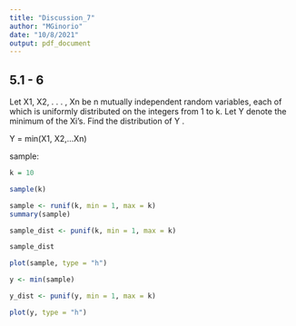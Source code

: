 ```yaml
---
title: "Discussion_7"
author: "MGinorio"
date: "10/8/2021"
output: pdf_document
---
```


## 5.1 - 6

Let X1, X2, . . . , Xn be n mutually independent random variables, each of which is uniformly distributed on the integers from 1 to k. Let Y denote the minimum of the Xi’s. Find the distribution of Y .

Y = min(X1, X2,…Xn)

sample:

```r
k = 10

sample(k)
```

```r
sample <- runif(k, min = 1, max = k)
summary(sample)
```

```r
sample_dist <- punif(k, min = 1, max = k)

sample_dist
```

```r
plot(sample, type = "h")
```
```r
y <- min(sample)

y_dist <- punif(y, min = 1, max = k)

plot(y, type = "h")
```

